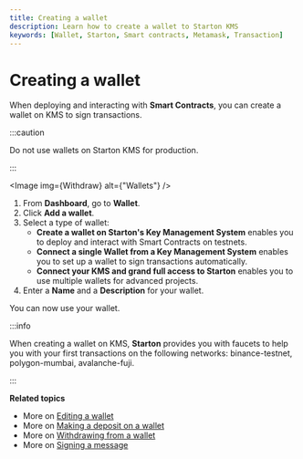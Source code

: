 ```yaml
---
title: Creating a wallet
description: Learn how to create a wallet to Starton KMS
keywords: [Wallet, Starton, Smart contracts, Metamask, Transaction]
---
```



# Creating a wallet

When deploying and interacting with **Smart Contracts**, you can create a wallet on KMS to sign transactions.

:::caution

Do not use wallets on Starton KMS for production.

:::

<Image img={Withdraw} alt={"Wallets"} />

1. From **Dashboard**, go to **Wallet**.
1. Click **Add a wallet**.
1. Select a type of wallet:
    - **Create a wallet on Starton's Key Management System** enables you to deploy and interact with Smart Contracts on testnets.
    - **Connect a single Wallet from a Key Management System** enables you to set up a wallet to sign transactions automatically.
    - **Connect your KMS and grand full access to Starton** enables you to use multiple wallets for advanced projects.
1. Enter a **Name** and a **Description** for your wallet.

You can now use your wallet.

:::info

When creating a wallet on KMS, **Starton** provides you with faucets to help you with your first transactions on the following networks: binance-testnet, polygon-mumbai, avalanche-fuji.

:::

**Related topics**

-   More on [Editing a wallet](/docs/wallet/editing-a-wallet)
-   More on [Making a deposit on a wallet](/docs/wallet/deposit-on-wallet)
-   More on [Withdrawing from a wallet](/docs/wallet/withdraw)
-   More on [Signing a message](/docs/wallet/message-signing)
